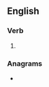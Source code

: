==English==

===Verb===
{{head|en|verb form}}

# {{en-past of|yank}}

===Anagrams===
* {{anagrams|en|Kayden}}